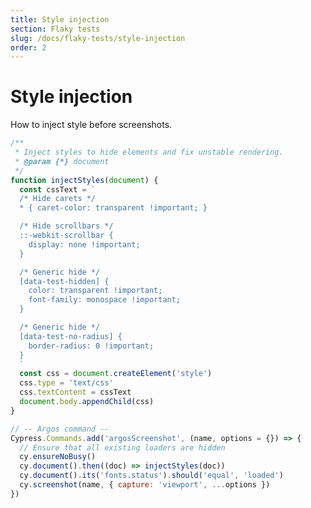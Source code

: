 ```yaml
---
title: Style injection
section: Flaky tests
slug: /docs/flaky-tests/style-injection
order: 2
---
```


# Style injection

How to inject style before screenshots.

```js
/**
 * Inject styles to hide elements and fix unstable rendering.
 * @param {*} document
 */
function injectStyles(document) {
  const cssText = `
  /* Hide carets */
  * { caret-color: transparent !important; }

  /* Hide scrollbars */
  ::-webkit-scrollbar {
    display: none !important;
  }

  /* Generic hide */
  [data-test-hidden] {
    color: transparent !important;
    font-family: monospace !important;
  }

  /* Generic hide */
  [data-test-no-radius] {
    border-radius: 0 !important;
  }
  `
  const css = document.createElement('style')
  css.type = 'text/css'
  css.textContent = cssText
  document.body.appendChild(css)
}

// -- Argos command --
Cypress.Commands.add('argosScreenshot', (name, options = {}) => {
  // Ensure that all existing loaders are hidden
  cy.ensureNoBusy()
  cy.document().then((doc) => injectStyles(doc))
  cy.document().its('fonts.status').should('equal', 'loaded')
  cy.screenshot(name, { capture: 'viewport', ...options })
})
```
